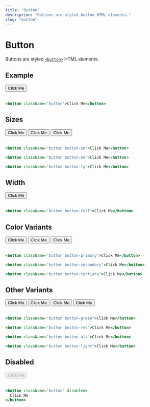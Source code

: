 ```yaml
---
title: "Button"
description: "Buttons are styled button HTML elements."
slug: "button"
---
```


# Button

Buttons are styled [`<button>`](https://developer.mozilla.org/en-US/docs/Web/HTML/Element/button) HTML elements.

## Example

<button className="button">Click Me</button>
<br />
<br />

```jsx
<button className="button">Click Me</button>
```

## Sizes

<button className="button button-sm">Click Me</button>
<button className="button button-md">Click Me</button>
<button className="button button-lg">Click Me</button>
<br />
<br />

```jsx
<button className="button button-sm">Click Me</button>

<button className="button button-md">Click Me</button>

<button className="button button-lg">Click Me</button>
```

## Width

<button className="button button-full">Click Me</button>
<br />
<br />

```jsx
<button className="button button-full">Click Me</button>
```

## Color Variants

<button className="button button-primary">Click Me</button>
<button className="button button-secondary">Click Me</button>
<button className="button button-tertiary">Click Me</button>
<br />
<br />

```jsx
<button className="button button-primary">Click Me</button>

<button className="button button-secondary">Click Me</button>

<button className="button button-tertiary">Click Me</button>
```

## Other Variants

<button className="button button-green">Click Me</button>
<button className="button button-red">Click Me</button>
<button className="button button-alt">Click Me</button>
<button className="button button-light">Click Me</button>
<br />
<br />

```jsx
<button className="button button-green">Click Me</button>

<button className="button button-red">Click Me</button>

<button className="button button-alt">Click Me</button>

<button className="button button-light">Click Me</button>
```

## Disabled

<button className="button" disabled>Click Me</button>
<br />
<br />

```jsx
<button className="button" disabled>
  Click Me
</button>
```
